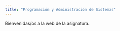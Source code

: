 ```yaml
---
title: "Programación y Administración de Sistemas"
---
```


Bienvenidas/os a la web de la asignatura. 